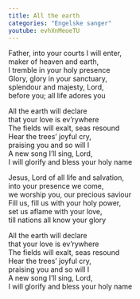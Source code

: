 ```yaml
---
title: All the earth
categories: "Engelske sanger"
youtube: evhXnMeoeTU
---
```


Father, into your courts I will enter,  
maker of heaven and earth,  
I tremble in your holy presence  
Glory, glory in your sanctuary,  
splendour and majesty, Lord,  
before you; all life adores you

All the earth will declare  
that your love is ev'rywhere  
The fields will exalt, seas resound  
Hear the trees' joyful cry,  
praising you and so will I  
A new song I'll sing, Lord,  
I will glorify and bless your holy name

Jesus, Lord of all life and salvation,  
into your presence we come,  
we worship you, our precious saviour  
Fill us, fill us with your holy power,  
set us aflame with your love,  
till nations all know your glory

All the earth will declare  
that your love is ev'rywhere  
The fields will exalt, seas resound  
Hear the trees' joyful cry,  
praising you and so will I  
A new song I'll sing, Lord,  
I will glorify and bless your holy name
